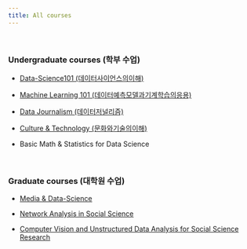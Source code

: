 ```yaml
---
title: All courses
---
```


</br>

### Undergraduate courses (학부 수업)

-   [Data-Science101 (데이터사이언스의이해)](ds101/index.qmd)

-   [Machine Learning 101 (데이터예측모델과기계학습의응용)](ml101/index.qmd)

-   [Data Journalism (데이터저널리즘)](data_journalism/index.qmd)

-   [Culture & Technology (문화와기술의이해)](cul_tech/index.qmd)

-   Basic Math & Statistics for Data Science

<br>

### Graduate courses (대학원 수업)

-   [Media & Data-Science](media_ds/index.qmd)

-   [Network Analysis in Social Science](network/index.qmd)

-   [Computer Vision and Unstructured Data Analysis for Social Science Research](comvis/index.qmd)

